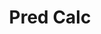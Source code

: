 ---
title: Pred Calc
url: https://github.com/anand498/PredCalc
caption: An interactive application that performs arithmetic operations based on Hand Gestures
preview: /img/calculator-predcalc.jpeg
tags: [OpenCV, Tensorflow, Flask, SQLAlchemy, Postgresql, Python]
---